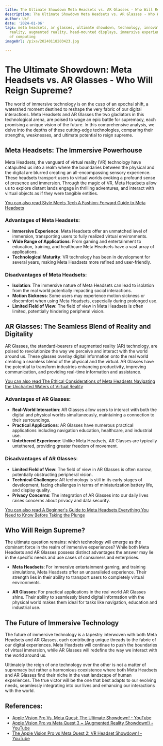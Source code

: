 ```yaml
---
title: The Ultimate Showdown Meta Headsets vs. AR Glasses - Who Will Reign Supreme
description: The Ultimate Showdown Meta Headsets vs. AR Glasses - Who Will Reign Supreme
author: Usf
date: '2024-01-06'
tags: meta headsets, ar glasses, ultimate showdown, technology, innovation, virtual
  reality, augmented reality, head-mounted displays, immersive experiences, future
  of computing
imageUrl: /pixa/20240118203423.jpg

---
```

#  **The Ultimate Showdown: Meta Headsets vs.  AR Glasses - Who Will Reign Supreme?**

The world of immersive technology is on  the cusp of  an epochal shift, a watershed moment destined to reshape the very fabric of our digital interactions. Meta Headsets and AR Glasses the two gladiators in this technological arena, are poised to wage an epic battle for supremacy, each  promising a unique vision of the future.  In this comprehensive analysis, we delve into the depths of these cutting-edge technologies, comparing their strengths, weaknesses, and ultimate potential to  reign supreme.

## **Meta Headsets: The Immersive Powerhouse**

Meta Headsets, the vanguard of virtual reality  (VR) technology have catapulted us into a realm  where the boundaries between the physical and the digital are blurred creating an all-encompassing sensory experience. These headsets transport users to virtual worlds evoking a profound sense of presence and  immersion. Through the  magic of VR, Meta Headsets allow us to explore  distant lands  engage in thrilling adventures, and interact with virtual objects as if they  were tangible entities.

[You can also read Style Meets Tech A Fashion-Forward Guide to Meta Headsets](Style%20Meets%20Tech%20A%20Fashion-Forward%20Guide%20to%20Meta%20Headsets)


### **Advantages of  Meta Headsets:**

- **Immersive Experience**: Meta Headsets offer an  unmatched level of immersion, transporting users to fully  realized virtual environments.
- **Wide Range of Applications**: From gaming and entertainment to education,  training, and healthcare Meta Headsets have a vast array of applications.
- **Technological Maturity**: VR  technology has been in development for several  years, making Meta Headsets more refined and user-friendly.

### **Disadvantages of Meta Headsets:**

- **Isolation**: The immersive nature of Meta Headsets can lead to isolation from the real world potentially impacting social interactions.
- **Motion Sickness**: Some users may experience motion sickness or discomfort when using Meta Headsets, especially during prolonged use.
-  **Limited Field of View**: The field of view in Meta Headsets  is often limited,  potentially hindering peripheral vision.

## **AR Glasses: The Seamless Blend  of Reality and Digitality**

AR Glasses, the standard-bearers of augmented reality (AR) technology,  are poised to revolutionize  the  way we perceive and interact with the world around us. These glasses overlay digital information onto the real world creating a seamless blend of the  physical and the virtual. AR Glasses  have the  potential to transform  industries enhancing productivity, improving communication, and providing real-time  information and assistance.

[You can also read  The Ethical Considerations of Meta Headsets Navigating the Uncharted  Waters  of Virtual Reality](The%20Ethical%20Considerations%20of%20Meta%20Headsets%20Navigating%20the%20Uncharted%20Waters%20of%20Virtual%20Reality)


### **Advantages of  AR Glasses:**

- **Real-World Interaction**:  AR Glasses allow users to interact with both the  digital  and physical worlds simultaneously, maintaining a connection to their surroundings.
- **Practical Applications**:  AR Glasses have numerous practical applications  including navigation education, healthcare, and industrial use.
- **Untethered Experience**: Unlike Meta Headsets, AR Glasses are typically untethered, providing greater freedom  of  movement.

### **Disadvantages of AR Glasses:**

- **Limited  Field of View**: The  field of view in AR Glasses is often narrow, potentially obstructing peripheral  vision.
- **Technical Challenges**: AR technology is still in its early  stages  of development, facing challenges in terms of  miniaturization battery life, and display quality.
- **Privacy Concerns**: The integration of AR Glasses  into our daily lives raises concerns about privacy and data security.

[You can also read A Beginner's Guide to Meta Headsets Everything You Need to Know Before Taking the Plunge](A%20Beginner%27s%20Guide%20to%20Meta%20Headsets%20Everything%20You%20Need%20to%20Know%20Before%20Taking%20the%20Plunge)


## **Who Will  Reign Supreme?**

The ultimate question  remains: which technology will emerge as the dominant force in the realm of immersive experiences? While both Meta Headsets and  AR Glasses possess distinct advantages the answer may lie in the  specific needs and use cases of consumers and enterprises.

-  **Meta Headsets**:  For immersive entertainment gaming, and training simulations,  Meta  Headsets offer an unparalleled experience.  Their strength lies in their ability to transport users to completely virtual environments.

- **AR Glasses**: For practical applications in the real world  AR Glasses shine. Their ability to  seamlessly blend  digital  information with the physical world makes them ideal for tasks like navigation, education and industrial use.

##  **The Future of Immersive Technology**

The future  of immersive technology  is a tapestry interwoven with both Meta Headsets and AR Glasses, each contributing unique threads to the fabric of our digital experiences.  Meta  Headsets will continue to push the boundaries of virtual immersion, while AR Glasses will redefine the way we interact with the world around us.

Ultimately the  reign of one technology  over the other is not a matter of supremacy but rather a harmonious coexistence  where both Meta Headsets and AR Glasses  find their niche in the vast landscape of human experiences. The true victor will be the one that best  adapts to our  evolving needs, seamlessly integrating into our lives and enhancing our interactions with  the world.

## References:
- [Apple Vision Pro Vs. Meta Quest: The Ultimate Showdown! - YouTube](https://youtube.com/watch?v=u2rAScMGwo0)
- [Apple Vision Pro vs Meta Quest 3 ~ (Augmented Reality Showdown!) - YouTube](https://youtube.com/watch?v=ZIk2yZM2otg)
- [The Apple Vision Pro vs Meta Quest 2: VR Headset Showdown! - YouTube](https://youtube.com/watch?v=xzGwfePaPEI)
